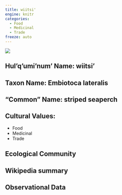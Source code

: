 ```yaml
---
title: wiitsi'
engine: knitr
categories:
  - Food
  - Medicinal
  - Trade
freeze: auto
---
```

![](https://inaturalist-open-data.s3.amazonaws.com/photos/114604286/medium.jpg)

## **Hul'q'umi'num' Name**: wiitsi'
## **Taxon Name**: Embiotoca lateralis
## **"Common" Name**: striped seaperch
## **Cultural Values**:

  - Food
  - Medicinal
  - Trade

## **Ecological Community**
## **Wikipedia summary**
## **Observational Data**
